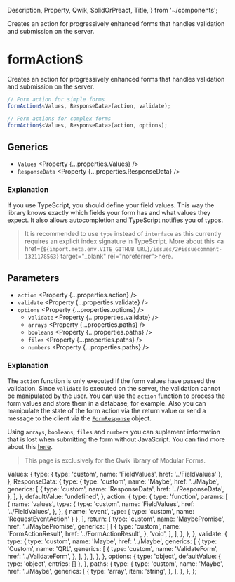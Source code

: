   Description,
  Property,
  Qwik,
  SolidOrPreact,
  Title,
} from '~/components';

<Title>formAction$</Title>
<Description>
  Creates an action for progressively enhanced forms that handles validation and
  submission on the server.
</Description>

# formAction$

<Qwik block>

Creates an action for progressively enhanced forms that handles validation and submission on the server.

```ts
// Form action for simple forms
formAction$<Values, ResponseData>(action, validate);

// Form actions for complex forms
formAction$<Values, ResponseData>(action, options);
```

## Generics

- `Values` <Property {...properties.Values} />
- `ResponseData` <Property {...properties.ResponseData} />

### Explanation

If you use TypeScript, you should define your field values. This way the library knows exactly which fields your form has and what values they expect. It also allows autocompletion and TypeScript notifies you of typos.

> It is recommended to use `type` instead of `interface` as this currently requires an explicit index signature in TypeScript. More about this <a href={`${import.meta.env.VITE_GITHUB_URL}/issues/2#issuecomment-1321178563`} target="\_blank" rel="noreferrer">here</a>.

## Parameters

- `action` <Property {...properties.action} />
- `validate` <Property {...properties.validate} />
- `options` <Property {...properties.options} />
  - `validate` <Property {...properties.validate} />
  - `arrays` <Property {...properties.paths} />
  - `booleans` <Property {...properties.paths} />
  - `files` <Property {...properties.paths} />
  - `numbers` <Property {...properties.paths} />

### Explanation

The `action` function is only executed if the form values have passed the validation. Since `validate` is executed on the server, the validation cannot be manipulated by the user. You can use the `action` function to process the form values and store them in a database, for example. Also you can manipulate the state of the form action via the return value or send a message to the client via the <A href="../FormResponse">`FormResponse`</A> object.

Using `arrays`, `booleans`, `files` and `numbers` you can suplement information that is lost when submitting the form without JavaScript. You can find more about this <A href="../../guides/enhanced-forms">here</A>.

</Qwik>

<SolidOrPreact block>

<HttpStatusCode code={404} />

> This page is exclusively for the Qwik library of Modular Forms.

</SolidOrPreact>

  Values: {
    type: { type: 'custom', name: 'FieldValues', href: '../FieldValues' },
  },
  ResponseData: {
    type: {
      type: 'custom',
      name: 'Maybe',
      href: '../Maybe',
      generics: [
        {
          type: 'custom',
          name: 'ResponseData',
          href: '../ResponseData',
        },
      ],
    },
    defaultValue: 'undefined',
  },
  action: {
    type: {
      type: 'function',
      params: [
        {
          name: 'values',
          type: {
            type: 'custom',
            name: 'FieldValues',
            href: '../FieldValues',
          },
        },
        { name: 'event', type: { type: 'custom', name: 'RequestEventAction' } },
      ],
      return: {
        type: 'custom',
        name: 'MaybePromise',
        href: '../MaybePromise',
        generics: [
          [
            {
              type: 'custom',
              name: 'FormActionResult',
              href: '../FormActionResult',
            },
            'void',
          ],
        ],
      },
    },
  },
  validate: {
    type: {
      type: 'custom',
      name: 'Maybe',
      href: '../Maybe',
      generics: [
        {
          type: 'Custom',
          name: 'QRL',
          generics: [
            {
              type: 'custom',
              name: 'ValidateForm',
              href: '../ValidateForm',
            },
          ],
        },
      ],
    },
  },
  options: {
    type: 'object',
    defaultValue: { type: 'object', entries: [] },
  },
  paths: {
    type: {
      type: 'custom',
      name: 'Maybe',
      href: '../Maybe',
      generics: [
        {
          type: 'array',
          item: 'string',
        },
      ],
    },
  },
};
